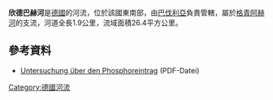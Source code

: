 {{Coord|47|56|15.80|N|12|45|50.05|E|display=title}}

'''欣德巴赫河'''是[[德國|德國]]的河流，位於該國東南部，由[[巴伐利亞|巴伐利亞]]負責管轄，屬於[[格青阿赫河|格青阿赫河]]的支流，河道全長1.9公里，流域面積26.4平方公里。

==參考資料==
* [https://www.raumberg-gumpenstein.at/cm4/de/forschung/publikationen/downloadsveranstaltungen/finish/297-umweltoekologisches-symposium-2008/18544-2uv-2008-buchmeier.html Untersuchung über den Phosphoreintrag] (PDF-Datei)

{{Germany-geo-stub}}
[[Category:德國河流|Category:德國河流]]